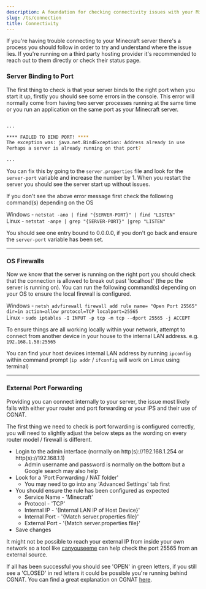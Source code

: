 ```yaml
---
description: A foundation for checking connectivity issues with your Minecraft server.
slug: /ts/connection
title: Connectivity
---
```


If you're having trouble connecting to your Minecraft server there's a process you should follow in order to try and understand where the issue lies. If you're running on a third party hosting provider it's recommended to reach out to them directly or check their status page.

### Server Binding to Port 

The first thing to check is that your server binds to the right port when you start it up, firstly you should see some errors in the console. This error will normally come from having two server processes running at the same time or you run an application on the same port as your Minecraft server.

```bash

... 

**** FAILED TO BIND PORT! ****
The exception was: java.net.BindException: Address already in use
Perhaps a server is already running on that port? 

... 

```

You can fix this by going to the `server.properties` file and look for the `server-port` variable and increase the number by 1. When you restart the server you should see the server start up without issues.


If you don't see the above error message first check the following command(s) depending on the OS

Windows - `netstat -ano | find "{SERVER-PORT}" | find "LISTEN"`<br/>
Linux - `netstat -anpe | grep "{SERVER-PORT}" |grep "LISTEN"`

You should see one entry bound to 0.0.0.0, if you don't go back and ensure the `server-port` variable has been set.

---

### OS Firewalls 

Now we know that the server is running on the right port you should check that the connection is allowed to break out past 'localhost' (the pc the server is running on). You can run the following command(s) depending on your OS to ensure the local firewall is configured.

Windows - `netsh advfirewall firewall add rule name= "Open Port 25565" dir=in action=allow protocol=TCP localport=25565`<br/>
Linux - `sudo iptables -I INPUT -p tcp -m tcp --dport 25565 -j ACCEPT` 

To ensure things are all working locally within your network, attempt to connect from another device in your house to the internal LAN address. e.g. `192.168.1.58:25565`

You can find your host devices internal LAN address by running `ipconfig` within command prompt (`ip addr` / `ifconfig` will work on Linux using terminal)

---

### External Port Forwarding 

Providing you can connect internally to your server, the issue most likely falls with either your router and port forwarding or your IPS and their use of CGNAT.

The first thing we need to check is port forwarding is configured correctly, you will need to slightly adjust the below steps as the wording on every router model / firewall is different.

- Login to the admin interface (normally on http(s)://192.168.1.254 or http(s)://192.168.1.1)
  - Admin username and password is normally on the bottom but a Google search may also help
- Look for a 'Port Forwarding / NAT folder'
  - You may need to go into any 'Advanced Settings' tab first
- You should ensure the rule has been configured as expected 
  - Service Name - 'Minecraft'
  - Protocol - 'TCP'
  - Internal IP - '{Internal LAN IP of Host Device}'
  - Internal Port - '{Match server.properties file}'
  - External Port - '{Match server.properties file}'
- Save changes 

It might not be possible to reach your external IP from inside your own network so a tool like <a href="https://portchecker.co/canyouseeme">canyouseeme</a> can help check the port 25565 from an external source.

If all has been successful you should see 'OPEN' in green letters, if you still see a 'CLOSED' in red letters it could be possible you're running behind CGNAT. You can find a great explanation on CGNAT <a href="./ip#cg-nat">here</a>.